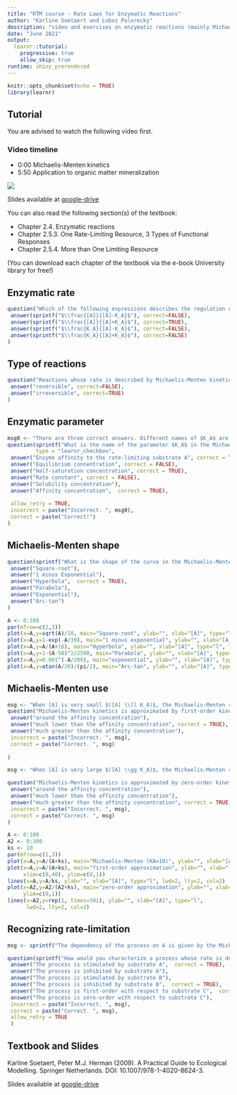 ```yaml
---
title: "RTM course - Rate Laws for Enzymatic Reactions"
author: "Karline Soetaert and Lubos Polerecky"
description: "video and exercises on enzymatic reactions (mainly Michaelis-Menten)"
date: "June 2021"
output: 
  learnr::tutorial:
    progressive: true
    allow_skip: true
runtime: shiny_prerendered
---
```


```r
knitr::opts_chunk$set(echo = TRUE)
library(learnr)
```

## Tutorial

You are advised to watch the following video first.

### Video timeline
* 0:00 Michaelis-Menten kinetics
* 5:50 Application to organic matter mineralization

![](https://www.youtube.com/watch?v=z2p_qPvRuTg&list=PLx8PHcDdmF-uD1Pr07TU9SzlhlGpfrxqn&index=6)

Slides available at <a href="https://drive.google.com/drive/folders/1Bys0-xzXLCpFpWhD-HrH6jDKOyl8iJMd" target="_blank">google-drive</a>

You can also read the following section(s) of the textbook:

* Chapter 2.4. Enzymatic reactions
* Chapter 2.5.3. One Rate-Limiting Resource, 3 Types of Functional Responses
* Chapter 2.5.4. More than One Limiting Resource

(You can download each chapter of the textbook via the e-book University library for free!)

## Enzymatic rate

```r
question("Which of the following expressions describes the regulation of an enzymatic process by the concentration of the rate-limiting substrate A?", type = "learnr_radio",
 answer(sprintf("$\\frac{[A]}{[A]-K_A}$"), correct=FALSE),
 answer(sprintf("$\\frac{[A]}{[A]+K_A}$"), correct=TRUE),
 answer(sprintf("$\\frac{K_A}{[A]-K_A}$"), correct=FALSE),
 answer(sprintf("$\\frac{K_A}{[A]+K_A}$"), correct=FALSE)
)
```

## Type of reactions

```r
question("Reactions whose rate is described by Michaelis-Menten kinetics are", type = "learnr_radio",
 answer("reversible", correct=FALSE),
 answer("irreversible", correct=TRUE)
)
```

## Enzymatic parameter

```r
msg0 <- "There are three correct answers. Different names of $K_A$ are used depending on the context or research field."
question(sprintf("What is the name of the parameter $K_A$ in the Michaelis-Menten rate expression $\\frac{[A]}{[A]+K_A}$? (Note: multiple answers are correct.)"), 
         type = "learnr_checkbox",
 answer("Enzyme affinity to the rate-limiting substrate A", correct = TRUE),
 answer("Equilibrium concentration", correct = FALSE),
 answer("Half-saturation concentration", correct = TRUE),
 answer("Rate constant", correct = FALSE),
 answer("Solubility concentration"),
 answer("Affinity concentration",  correct = TRUE),
 
 allow_retry = TRUE,
 incorrect = paste("Incorrect. ", msg0),
 correct = paste("Correct!")
)
```

## Michaelis-Menten shape

```r
question(sprintf("What is the shape of the curve in the Michaelis-Menten rate expression $\\frac{[A]}{[A]+K_A}$?"), type = "learnr_radio",
 answer("Square-root"),
 answer("1 minus Exponential"),
 answer("Hyperbola",  correct = TRUE),
 answer("Parabola"),
 answer("Exponential"),
 answer("Arc-tan")
)
```

```r
A <- 0:100
par(mfrow=c(2,3))
plot(x=A,y=sqrt(A)/10, main="Square-root", ylab="", xlab="[A]", type="l", lwd=2)
plot(x=A,y=1-exp(-A/30), main="1 minus exponential", ylab="", xlab="[A]", type="l", lwd=2)
plot(x=A,y=A/(A+10), main="Hyperbola", ylab="", xlab="[A]", type="l", lwd=2)
plot(x=A,y=1-(A-50)^2/2500, main="Parabola", ylab="", xlab="[A]", type="l", lwd=2)
plot(x=A,y=0.001^(-A/200), main="exponential", ylab="", xlab="[A]", type="l", lwd=2)
plot(x=A,y=atan(A/20)/(pi/2), main="Arc-tan", ylab="", xlab="[A]", type="l", lwd=2)
```

## Michaelis-Menten use

```r
msg <- "When [A] is very small $([A] \\ll K_A)$, the Michaelis-Menten rate expression can be approximated according to $\\frac{[A]}{[A]+K_A}\\approx \\frac{[A]}{K_A} = \\frac{1}{K_A}\\cdot [A]$, which is first-order in [A]."
question("Michaelis-Menten kinetics is approximated by first-order kinetics when the substrate concentration is", type = "learnr_radio",
 answer("around the affinity concentration"),
 answer("much lower than the affinity concentration", correct = TRUE),
 answer("much greater than the affinity concentration"),
 incorrect = paste("Incorrect. ", msg),
 correct = paste("Correct. ", msg)
 
)
```

```r
msg <- "When [A] is very large $([A] \\gg K_A)$, the Michaelis-Menten rate expression can be approximated as $\\frac{[A]}{[A]+K_A} \\approx \\frac{[A]}{[A]} \\equiv 1$, which is zero-order in [A]."

question("Michaelis-Menten kinetics is approximated by zero-order kinetics when the substrate concentration is", type = "learnr_radio",
 answer("around the affinity concentration"),
 answer("much lower than the affinity concentration"),
 answer("much greater than the affinity concentration", correct = TRUE),
 incorrect = paste("Incorrect. ", msg),
 correct = paste("Correct. ", msg)
)
```

```r
A <- 0:100
A2 <- 0:300
ks <- 10
par(mfrow=c(1,3))
plot(x=A,y=A/(A+ks), main="Michaelis-Menten (KA=10)", ylab="", xlab="[A]", type="l", lwd=2)
plot(x=A,y=A/(A+ks), main="first-order approximation", ylab="", xlab="[A]", type="l", lwd=2, lty=1, 
     xlim=c(0,40), ylim=c(0,1))
lines(x=A,y=A/ks, ylab="", xlab="[A]", type="l", lwd=2, lty=2, col=2)
plot(x=A2,y=A2/(A2+ks), main="zero-order approximation", ylab="", xlab="[A]", type="l", lwd=2, lty=1,
     ylim=c(0,1))
lines(x=A2,y=rep(1, times=301), ylab="", xlab="[A]", type="l", 
      lwd=2, lty=2, col=2)
```

## Recognizing rate-limitation

```r
msg <- sprintf("The dependency of the process on A is given by the Michaelis-Menten kinetics $\\frac{[A]}{[A]+K_A}$; the dependency on B is given by $\\frac{K_B}{[B] + K_B}$ which is equal to $1-\\frac{[B]}{[B] + K_B}$, and this function will decrease with increasing $[B]$ (inhibition); the dependency on C is given by $r \\cdot [C]$, which is first-order with respect to [C].")

question(sprintf("How would you characterize a process whose rate is described by the following rate expression (where $r$, $K_A$ and $K_B$ are constants): $R = r \\cdot \\frac{[A]}{[A]+K_A} \\cdot \\frac{K_B}{[B] + K_B} \\cdot [C]$?"), type = "learnr_checkbox",
 answer("The process is stimulated by substrate A",  correct = TRUE),
 answer("The process is inhibited by substrate A"),
 answer("The process is stimulated by substrate B"),
 answer("The process is inhibited by substrate B",  correct = TRUE),
 answer("The process is first-order with respect to substrate C",  correct = TRUE),
 answer("The process is zero-order with respect to substrate C"),
 incorrect = paste("Incorrect. ", msg),
 correct = paste("Correct. ", msg),
 allow_retry = TRUE
 )
```

## Textbook and Slides

Karline Soetaert, Peter M.J. Herman (2009). A Practical Guide to Ecological Modelling. Springer Netherlands. DOI: 10.1007/978-1-4020-8624-3.

Slides available at <a href="https://drive.google.com/drive/folders/1Bys0-xzXLCpFpWhD-HrH6jDKOyl8iJMd" target="_blank">google-drive</a>